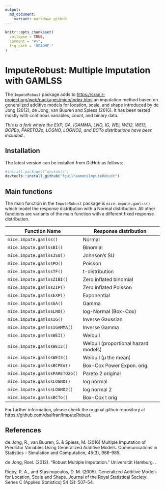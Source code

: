 ```yaml
---
output:
  md_document:
    variant: markdown_github
---
```


```r
knitr::opts_chunk$set(
  collapse = TRUE,
  comment = "#>",
  fig.path = "README-"
)
```

# ImputeRobust: Multiple Imputation with GAMLSS

The `ImputeRobust` package adds
to [https://cran.r-project.org/web/packages/mice/index.html](MICE) an
imputation method based on generalized additive models for location,
scale, and shape introduced by de Jong (2012), de Jong, van Buuren and
Spiess (2016). It has been tested mostly with continous variables,
count, and binary data.

_This is a fork where the EXP, GA, IGAMMA, LNO, IG, WEI, WEI2, WEI3, BCPEo, PARETO2o, LOGNO, LOGNO2, and BCTo distributions have been included.._

## Installation

The latest version can be installed from GitHub as follows:

```r
#install.packages("devtools")
devtools::install_github("fguilhaumon/ImputeRobust")
```

## Main functions

The main function in the `ImputeRobust` package is
`mice.impute.gamlss()` which model the response distribution with a
Normal distribution. All other functions are variants of the main
function with a different fixed response distribution.

| Function Name                 | Response distribution                |
|-------------------------------|--------------------------------------|
| `mice.impute.gamlss()`        | Normal                               |
| `mice.impute.gamlssBI()`      | Binomial                             |
| `mice.impute.gamlssJSU()`     | Johnson’s SU                         |
| `mice.impute.gamlssPO()`      | Poisson                              |
| `mice.impute.gamlssTF()`      | t-distribution                       |
| `mice.impute.gamlssZIBI()`    | Zero inflated binomial               |
| `mice.impute.gamlssZIP()`     | Zero inflated Poisson                |
| `mice.impute.gamlssEXP()`     | Exponential                          |
| `mice.impute.gamlssGA()`      | Gamma                                |
| `mice.impute.gamlssLNO()`     | log-Normal (Box-Cox)                 |
| `mice.impute.gamlssIG()`      | Inverse Gaussian                     |
| `mice.impute.gamlssIGAMMA()`  | Inverse Gamma                        |
| `mice.impute.gamlssWEI()`     | Weibull                              |
| `mice.impute.gamlssWEI2()`    | Weibull (proportional hazard models) |
| `mice.impute.gamlssWEI3()`    | Weibull (µ the mean)                 |
| `mice.impute.gamlssBCPEo()`   | Box-Cox Power Expon. orig.           |
| `mice.impute.gamlssPARETO2o()`| Pareto 2 original                    |
| `mice.impute.gamlssLOGNO()`   | log normal                           |
| `mice.impute.gamlssLOGNO2()`  | log normal 2                         |
| `mice.impute.gamlssBCTo()`    | Box-Cox t orig                       |

For further information, please check the original github repository at [https://github.com/dsalfran/ImputeRobust](https://github.com/dsalfran/ImputeRobust).

## References

de Jong, R., van Buuren, S. & Spiess, M. (2016) Multiple Imputation of
Predictor Variables Using Generalized Additive Models. Communications
in Statistics -- Simulation and Computation, 45(3), 968--985.

de Jong, Roel. (2012). “Robust Multiple Imputation.” Universität
Hamburg. \url{http://ediss.sub.uni-hamburg.de/volltexte/2012/5971/}.

Rigby, R. A., and Stasinopoulos, D. M. (2005). Generalized Additive
Models for Location, Scale and Shape. Journal of the Royal Statistical
Society: Series C (Applied Statistics) 54 (3): 507–54.

